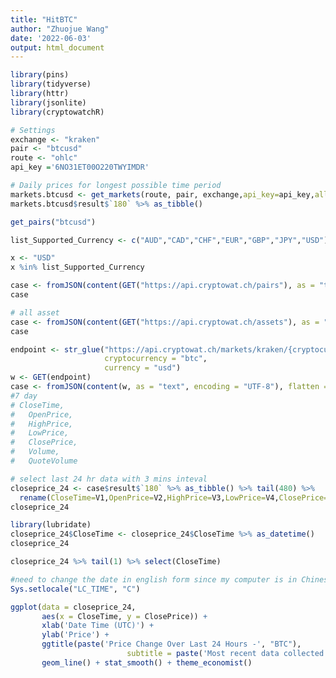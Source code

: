 ```yaml
---
title: "HitBTC"
author: "Zhuojue Wang"
date: '2022-06-03'
output: html_document
---
```

```r
library(pins)
library(tidyverse)
library(httr)
library(jsonlite)
library(cryptowatchR)
```

```r
# Settings
exchange <- "kraken"
pair <- "btcusd"
route <- "ohlc"
api_key ='6NO31ET00O220TWYIMDR'

# Daily prices for longest possible time period
markets.btcusd <- get_markets(route, pair, exchange,api_key=api_key,allowance = TRUE)
markets.btcusd$result$`180` %>% as_tibble()
```
```r
get_pairs("btcusd")
```


```r
list_Supported_Currency <- c("AUD","CAD","CHF","EUR","GBP","JPY","USD")

x <- "USD"
x %in% list_Supported_Currency
```


```r
case <- fromJSON(content(GET("https://api.cryptowat.ch/pairs"), as = "text", encoding = "UTF-8"), flatten = TRUE)
case
```




```r
# all asset
case <- fromJSON(content(GET("https://api.cryptowat.ch/assets"), as = "text", encoding = "UTF-8"), flatten = TRUE)
case
```

```r
endpoint <- str_glue("https://api.cryptowat.ch/markets/kraken/{cryptocurrency}{currency}/ohlc",
                     cryptocurrency = "btc",
                     currency = "usd")
w <- GET(endpoint)
case <- fromJSON(content(w, as = "text", encoding = "UTF-8"), flatten = TRUE)
#7 day 
# CloseTime,
#   OpenPrice,
#   HighPrice,
#   LowPrice,
#   ClosePrice,
#   Volume,
#   QuoteVolume
```


```r
# select last 24 hr data with 3 mins inteval
closeprice_24 <- case$result$`180` %>% as_tibble() %>% tail(480) %>%
  rename(CloseTime=V1,OpenPrice=V2,HighPrice=V3,LowPrice=V4,ClosePrice=V5,Volume=V6,QuoteVolume=V7) 
closeprice_24
```
```r
library(lubridate)
closeprice_24$CloseTime <- closeprice_24$CloseTime %>% as_datetime() 
closeprice_24
```
```r
closeprice_24 %>% tail(1) %>% select(CloseTime)
```



```r
#need to change the date in english form since my computer is in Chinese :(
Sys.setlocale("LC_TIME", "C")

ggplot(data = closeprice_24, 
       aes(x = CloseTime, y = ClosePrice)) + 
       xlab('Date Time (UTC)') +
       ylab('Price') +
       ggtitle(paste('Price Change Over Last 24 Hours -', "BTC"),
                          subtitle = paste('Most recent data collected on:', 'BTC','(UTC)')) +
       geom_line() + stat_smooth() + theme_economist()
```


